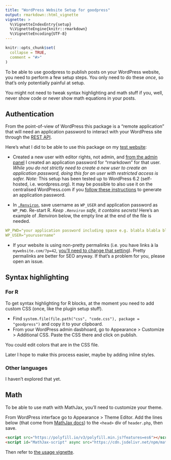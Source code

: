 ```yaml
---
title: "WordPress Website Setup for goodpress"
output: rmarkdown::html_vignette
vignette: >
  %\VignetteIndexEntry{setup}
  %\VignetteEngine{knitr::rmarkdown}
  %\VignetteEncoding{UTF-8}
---
```


```r
knitr::opts_chunk$set(
  collapse = TRUE,
  comment = "#>"
)
```

To be able to use goodpress to publish posts on your WordPress website, you need to perform a few setup steps. You only need to do these *once*, so that's only potentially painful at setup.

You might not need to tweak syntax highlighting and math stuff if you, well, never show code or never show math equations in your posts.

## Authentication

From the point-of-view of WordPress this package is a "remote application" that will need an application password to interact with your WordPress site through the [REST API](https://developer.wordpress.org/rest-api/). 

Here's what I did to be able to use this package on my [test website](https://rmd-wordpress.eu/):

* Created a new user with editor rights, not admin, and [from the admin panel](https://make.wordpress.org/core/2020/11/05/application-passwords-integration-guide/#Getting-Credentials) I created an application password for "rmarkdown" for that user. _While you do not strictly need to create a new user to create an application password, doing this for an user with restricted access is safer._
_Note:_ This setup has been tested up to WordPress 6.2 (self-hosted, i.e. wordpress.org). It may be possible to also use it on the centralised WordPress.com if you [follow these instructions](https://wordpress.com/support/third-party-applications/#sites-with-plugins-installed) to generate an application password.

* In [`.Renviron`](https://rstats.wtf/r-startup.html#renviron), save username as `WP_USER` and application password as `WP_PWD`. Re-start R. _Keep `.Renviron` safe, it contains secrets!_ Here's an example of .Renviron below, the empty line at the end of the file is needed.

```yaml
WP_PWD="your application password including space e.g. blabla blabla blabla blabla NOT your WordPress main password"
WP_USER="yourusername"

```
* If your website is using non-pretty permalinks (i.e. you have links à la `mywebsite.com/?p=42`, [you'll need to change that setting](https://developer.wordpress.org/rest-api/key-concepts/#routes-endpoints)). Pretty permalinks are better for SEO anyway. If that's a problem for you, please open an issue.

## Syntax highlighting

### For R

To get syntax highlighting for R blocks, at the moment you need to add custom CSS (once, like the plugin setup stuff).

* Find `system.file(file.path("css", "code.css"), package = "goodpress")` and copy it to your clipboard.
* From your WordPress admin dasbhoard, go to Appearance > Customize > Additional CSS. Paste the CSS there and click on publish.

You could edit colors that are in the CSS file.

Later I hope to make this process easier, maybe by adding inline styles.

### Other languages

I haven't explored that yet.

## Math

To be able to use math with MathJax, you'll need to customize your theme. 

From WordPress interface go to Appearance > Theme Editor. 
Add the lines below (that come from [MathJax docs](https://www.mathjax.org/#gettingstarted)) to the `<head>` div of `header.php`, then save.

```html
<script src="https://polyfill.io/v3/polyfill.min.js?features=es6"></script>
<script id="MathJax-script" async src="https://cdn.jsdelivr.net/npm/mathjax@3/es5/tex-mml-chtml.js"></script>
```

Then refer to [the usage vignette](https://maelle.github.io/goodpress/articles/goodpress.html#math-with-mathjax).
